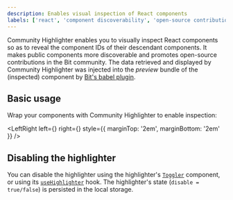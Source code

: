 ```yaml
---
description: Enables visual inspection of React components
labels: ['react', 'component discoverability', 'open-source contribution']
---
```



Community Highlighter enables you to visually inspect React components so as to reveal the component IDs of their descendant components.
It makes public components more discoverable and promotes open-source contributions in the Bit community.
The data retrieved and displayed by Community Highlighter was injected into the _preview_ bundle of the (inspected) component by [Bit's babel plugin](https://bit.dev/teambit/react/babel/bit-react-transformer).

## Basic usage

Wrap your components with Community Highlighter to enable inspection:

<LeftRight
  left={<ExampleSnippet />}
  right={<Example />}
  style={{ marginTop: '2em', marginBottom: '2em' }}
/>

## Disabling the highlighter

You can disable the highlighter using the highlighter's [`Toggler`](https://bit.dev/learnbit/community/ui/highlighter-example/~code/toggler.composition.tsx) component, or using its [`useHighlighter`](https://bit.dev/learnbit/community/ui/highlighter-example/~code/use-highlighter.composition.tsx) hook.
The highlighter's state (`disable = true/false`) is persisted in the local storage.
